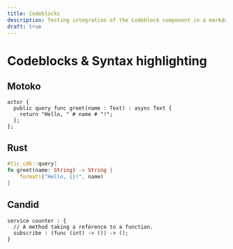 ```yaml
---
title: Codeblocks
description: Testing integration of the Codeblock component in a markdown document
draft: true
---
```


# Codeblocks & Syntax highlighting

## Motoko
```motoko title="src/hello_backend/main.mo" showLineNumbers
actor {
  public query func greet(name : Text) : async Text {
    return "Hello, " # name # "!";
  };
};
```

## Rust
```rust title="src/hello_backend/src/lib.rs" showLineNumbers
#[ic_cdk::query]
fn greet(name: String) -> String {
    format!("Hello, {}!", name)
}
```

## Candid
```candid title="src/counter.did"
service counter : {
  // A method taking a reference to a function.
  subscribe : (func (int) -> ()) -> ();
}
```
